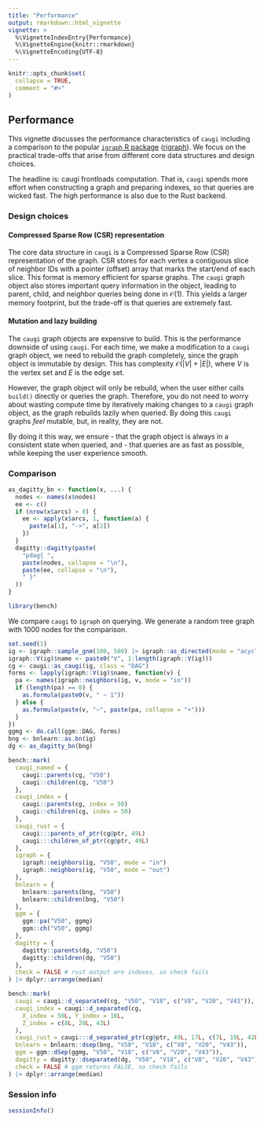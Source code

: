 ```yaml
---
title: "Performance"
output: rmarkdown::html_vignette
vignette: >
  %\VignetteIndexEntry{Performance}
  %\VignetteEngine{knitr::rmarkdown}
  %\VignetteEncoding{UTF-8}
---
```


```r
knitr::opts_chunk$set(
  collapse = TRUE,
  comment = "#>"
)
```

## Performance

This vignette discusses the performance characteristics of `caugi` including a comparison to the popular [`igraph` R package](https://igraph.org/r/) ([rigraph](https://github.com/igraph/rigraph)).
We focus on the practical trade-offs that arise from different core data structures and design choices.

The headline is: caugi frontloads computation.
That is, `caugi` spends more effort when constructing a graph and preparing indexes, so that queries are wicked fast. The high performance is also due to the Rust backend.

### Design choices

#### Compressed Sparse Row (CSR) representation

The core data structure in `caugi` is a Compressed Sparse Row (CSR) representation of the graph.
CSR stores for each vertex a contiguous slice of neighbor IDs with a pointer (offset) array that marks the start/end of each slice.
This format is memory efficient for sparse graphs. The `caugi` graph object also stores important query information in the object, leading to parent, child, and neighbor queries being done in $\mathcal{O}(1)$. This yields a larger memory footprint, but the trade-off is that queries are extremely fast.

#### Mutation and lazy building

The `caugi` graph objects are expensive to build. This is the performance downside of using `caugi`. For each time, we make a modification to a `caugi` graph object, we need to rebuild the graph completely, since the graph object is immutable by design. This has complexity $\mathcal{O}(|V| + |E|)$, where $V$ is the vertex set and $E$ is the edge set. 

However, the graph object will only be rebuild, when the user either calls `build()` directly or queries the graph. Therefore, you do not need to worry about wasting compute time by iteratively making changes to a `caugi` graph object, as the graph rebuilds lazily when queried. By doing this `caugi` graphs _feel_ mutable, but, in reality, they are not. 

By doing it this way, we ensure 
- that the graph object is always in a consistent state when queried, and
- that queries are as fast as possible,
while keeping the user experience smooth.

### Comparison
```r
as_dagitty_bn <- function(x, ...) {
  nodes <- names(x$nodes)
  ee <- c()
  if (nrow(x$arcs) > 0) {
    ee <- apply(x$arcs, 1, function(a) {
      paste(a[1], "->", a[2])
    })
  }
  dagitty::dagitty(paste(
    "pdag{ ",
    paste(nodes, collapse = "\n"),
    paste(ee, collapse = "\n"),
    " }"
  ))
}
```

```r
library(bench)
```

We compare `caugi` to `igraph` on querying. 
We generate a random tree graph with 1000 nodes for the comparison.

```r
set.seed(1)
ig <- igraph::sample_gnm(100, 500) |> igraph::as_directed(mode = "acyclic")
igraph::V(ig)$name <- paste0("V", 1:length(igraph::V(ig)))
cg <- caugi::as_caugi(ig, class = "DAG")
forms <- lapply(igraph::V(ig)$name, function(v) {
  pa <- names(igraph::neighbors(ig, v, mode = "in"))
  if (length(pa) == 0) {
    as.formula(paste0(v, " ~ 1"))
  } else {
    as.formula(paste(v, "~", paste(pa, collapse = "+")))
  }
})
ggmg <- do.call(ggm::DAG, forms)
bng <- bnlearn::as.bn(ig)
dg <- as_dagitty_bn(bng)
```

```r
bench::mark(
  caugi_named = {
    caugi::parents(cg, "V50")
    caugi::children(cg, "V50")
  },
  caugi_index = {
    caugi::parents(cg, index = 50)
    caugi::children(cg, index = 50)
  },
  caugi_rust = {
    caugi:::parents_of_ptr(cg@ptr, 49L)
    caugi:::children_of_ptr(cg@ptr, 49L)
  },
  igraph = {
    igraph::neighbors(ig, "V50", mode = "in")
    igraph::neighbors(ig, "V50", mode = "out")
  },
  bnlearn = {
    bnlearn::parents(bng, "V50")
    bnlearn::children(bng, "V50")
  },
  ggm = {
    ggm::pa("V50", ggmg)
    ggm::ch("V50", ggmg)
  },
  dagitty = {
    dagitty::parents(dg, "V50")
    dagitty::children(dg, "V50")
  },
  check = FALSE # rust output are indexes, so check fails
) |> dplyr::arrange(median)
```

```r
bench::mark(
  caugi = caugi::d_separated(cg, "V50", "V18", c("V8", "V20", "V43")),
  caugi_index = caugi::d_separated(cg,
    X_index = 50L, Y_index = 18L,
    Z_index = c(8L, 20L, 43L)
  ),
  caugi_rust = caugi:::d_separated_ptr(cg@ptr, 49L, 17L, c(7L, 19L, 42L)),
  bnlearn = bnlearn::dsep(bng, "V50", "V18", c("V8", "V20", "V43")),
  ggm = ggm::dSep(ggmg, "V50", "V18", c("V8", "V20", "V43")),
  dagitty = dagitty::dseparated(dg, "V50", "V18", c("V8", "V20", "V43")),
  check = FALSE # ggm returns FALSE, so check fails
) |> dplyr::arrange(median)
```

### Session info

```r
sessionInfo()
```
